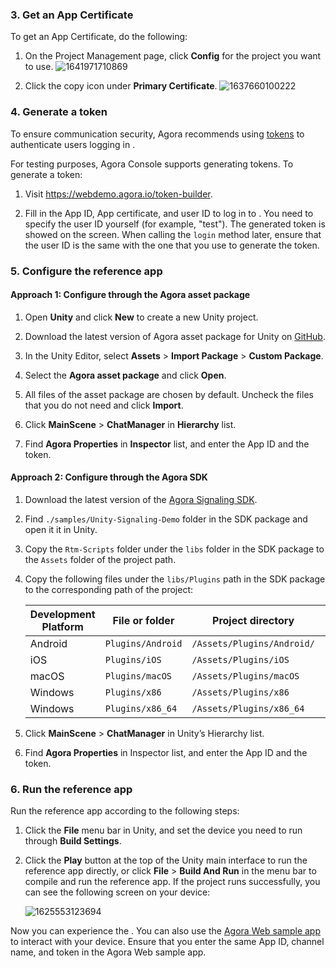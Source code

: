 <PlatformWrapper platform="unity">

### 3. Get an App Certificate

To get an App Certificate, do the following:

1.  On the <Link to="{{Global.AGORA_CONSOLE_URL}}/project-management">Project Management</Link> page, click **Config** for the project you want to use.
    ![1641971710869](https://web-cdn.agora.io/docs-files/1641971710869)

2.  Click the copy icon under **Primary Certificate**.
    ![1637660100222](https://web-cdn.agora.io/docs-files/1637660100222)

### 4. Generate a token

To ensure communication security, Agora recommends using [tokens](../reference/glossary.html#token) to authenticate users logging in <Vg k="SIG" />.

For testing purposes, Agora Console supports generating <Vg k="MESS" /> tokens. To generate a <Vg k="SIG" /> token:

1.  Visit https://webdemo.agora.io/token-builder.

2.  Fill in the App ID, App certificate, and user ID to log in to <Vg k="SIG" />. You need to specify the user ID yourself (for example, "test"). The generated <Vg k="MESS" /> token is showed on the screen. When calling the `login` method later, ensure that the user ID is the same with the one that you use to generate the <Vg k="MESS" /> token.

### 5. Configure the reference app

#### Approach 1: Configure through the Agora asset package

1.  Open **Unity** and click **New** to create a new Unity project.

2.  Download the latest version of Agora asset package for Unity on [GitHub](https://github.com/AgoraIO-Community/Agora-Unity-Signaling-SDK/releases).

3.  In the Unity Editor, select **Assets** &gt; **Import Package** &gt; **Custom Package**.

4.  Select the **Agora asset package** and click **Open**.

5.  All files of the asset package are chosen by default. Uncheck the files that you do not need and click **Import**.

6.  Click **MainScene** &gt; **ChatManager** in **Hierarchy** list.

7.  Find **Agora Properties** in **Inspector** list, and enter the App ID and the <Vg k="MESS" /> token.

#### Approach 2: Configure through the Agora SDK

1.  Download the latest version of the [Agora Signaling SDK](../reference/downloads).

2.  Find `./samples/Unity-Signaling-Demo` folder in the SDK package and open it it in Unity.

3.  Copy the `Rtm-Scripts` folder under the `libs` folder in the SDK package to the `Assets` folder of the project path.

4.  Copy the following files under the `libs/Plugins` path in the SDK package to the corresponding path of the project:

    | Development Platform | File or folder    | Project directory          |     |
    |----------------------|-------------------|----------------------------|-----|
    | Android              | `Plugins/Android` | `/Assets/Plugins/Android/` |     |
    | iOS                  | `Plugins/iOS`     | `/Assets/Plugins/iOS`      |     |
    | macOS                | `Plugins/macOS`   | `/Assets/Plugins/macOS`    |     |
    | Windows              | `Plugins/x86`     | `/Assets/Plugins/x86`      |     |
    | Windows              | `Plugins/x86_64`  | `/Assets/Plugins/x86_64`   |     |

5.  Click **MainScene** &gt; **ChatManager** in Unity’s Hierarchy list.

6.  Find **Agora Properties** in Inspector list, and enter the App ID and the <Vg k="MESS" /> token.

### 6. Run the reference app

Run the reference app according to the following steps:

1.  Click the **File** menu bar in Unity, and set the device you need to run through **Build Settings**.

2.  Click the **Play** button at the top of the Unity main interface to run the reference app directly, or click **File** &gt; **Build And Run** in the menu bar to compile and run the reference app. If the project runs successfully, you can see the following screen on your device:

    ![1625553123694](https://web-cdn.agora.io/docs-files/1625553123694)

Now you can experience the <Vg k="MESS" />. You can also use the [Agora <Vg k="MESS" /> Web sample app](https://webdemo.agora.io/agora-web-showcase/examples/Agora-RTM-Tutorial-Web/) to interact with your device. Ensure that you enter the same App ID, channel name, and <Vg k="MESS" /> token in the Agora <Vg k="MESS" /> Web sample app.

</PlatformWrapper>
